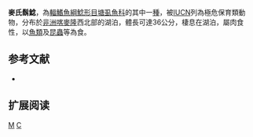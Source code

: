 {{Speciesbox 
| taxon = Clarias maclareni
| status = CR
| status_system = IUCN3.1
| authority = [[Trewavas|Trewavas]], 1962
| synonyms = 
}}

'''麥氏鬍鯰'''，為[[輻鰭魚綱|輻鰭魚綱]][[鯰形目|鯰形目]][[塘虱魚科|塘虱魚科]]的其中一[[種|種]]，被[[IUCN|IUCN]]列為極危保育類動物，分布於[[非洲|非洲]][[喀麥隆|喀麥隆]]西北部的湖泊，體長可達36公分，棲息在湖泊，屬肉食性，以[[魚類|魚類]]及[[昆蟲|昆蟲]]等為食。

==参考文献==
*{{FishBase_species|genus=Clarias|species=maclareni|year=2011|month=12}}

== 扩展阅读 ==
{{refbegin}}
{{wikispecies-inline|Clarias maclareni|麥氏鬍鯰}}
{{refend}}
{{Taxonbar|from=Q305845}}

[[Category:鬍鯰屬|M]]
[[Category:1962年描述的鱼类|C]]